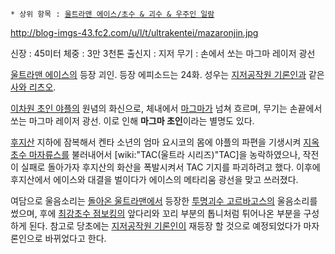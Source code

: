  * 상위 항목 : [[울트라맨 에이스/초수 & 괴수 & 우주인 일람]]

http://blog-imgs-43.fc2.com/u/l/t/ultrakentei/mazaronjin.jpg

신장 : 45미터
체중 : 3만 3천톤
출신지 : 지저
무기 : 손에서 쏘는 마그마 레이저 광선

[[울트라맨 에이스]]의 등장 괴인. 등장 에피소드는 24화. 성우는 [[지저공작원 기론인]]과 같은 [[사와 리츠오]].

[[이차원 초인 야플]]의 원념의 화신으로, 체내에서 [[마그마]]가 넘쳐 흐르며, 무기는 손끝에서 쏘는 마그마 레이저 광선. 이로 인해 '''마그마 초인'''이라는 별명도 있다.

[[후지산]] 지하에 잠복해서 켄타 소년의 엄마 요시코의 몸에 야플의 파편을 기생시켜 [[지옥초수 마자류스]]를 불러내어서 [wiki:"TAC(울트라 시리즈)"TAC]을 농락하였으나, 작전이 실패로 돌아가자 후지산의 화산을 폭발시켜서 TAC 기지를 파괴하려고 했다. 이후에 후지산에서 에이스와 대결을 벌이다가 에이스의 메타리움 광선을 맞고 쓰러졌다.

여담으로 울음소리는 [[돌아온 울트라맨]]에서 등장한 [[투명괴수 고르바고스]]의 울음소리를 썼으며, 후에 [[최강초수 점보킹]]의 앞다리와 꼬리 부분의 톱니처럼 튀어나온 부분을 구성하게 된다. 참고로 당초에는 [[지저공작원 기론인]]이 재등장 할 것으로 예정되었다가 마자론인으로 바뀌었다고 한다.
